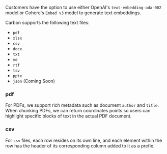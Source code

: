 Customers have the option to use either OpenAI's `text-embedding-ada-002` model or Cohere's `Embed v3` model to generate text embeddings.

Carbon supports the following text files:

- `pdf`
- `xlsx`
- `csv`
- `docx`
- `txt`
- `md`
- `rtf`
- `tsv`
- `pptx`
- `json` (Coming Soon)

### pdf

For PDFs, we support rich metadata such as document `author` and `title`. When chunking PDFs, we can return coordinates points so users can highlight specific blocks of text in the actual PDF document.

### csv

For `csv` files, each row resides on its own line, and each element within the row has the header of its corresponding column added to it as a prefix.